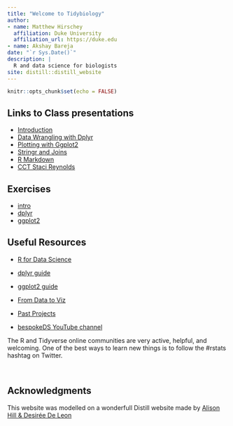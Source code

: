 ```yaml
---
title: "Welcome to Tidybiology"
author:
- name: Matthew Hirschey
  affiliation: Duke University
  affiliation_url: https://duke.edu
- name: Akshay Bareja
date: "`r Sys.Date()`"
description: |
  R and data science for biologists
site: distill::distill_website
---
```


```r
knitr::opts_chunk$set(echo = FALSE)
```

## Links to Class presentations

+ [Introduction](class_one/)
+ [Data Wrangling with Dplyr](class_two/)
+ [Plotting with Ggplot2](class_three/)
+ [Stringr and Joins](class_four/)
+ [R Markdown](class_five/)
+ [CCT Staci Reynolds](cct_staci/)

## Exercises

+ [intro](intro/)
+ [dplyr](dplyr/)
+ [ggplot2](ggplot2/)
\

## Useful Resources

+ [R for Data Science](https://r4ds.had.co.nz)

+ [dplyr guide](https://dplyr.tidyverse.org)

+ [ggplot2 guide](https://ggplot2.tidyverse.org)

+ [From Data to Viz](https://www.data-to-viz.com)

+ [Past Projects](https://github.com/matthewhirschey/tidybiology-final_project/tree/master/2019_fall)

+ [bespokeDS YouTube channel](https://www.youtube.com/channel/UCstAS6IpgYgZ9Cvcag_YlCQ)


<aside> The R and Tidyverse online communities are very active, helpful, and welcoming. One of the best ways to learn new things is to follow the #rstats hashtag on Twitter. </aside>


\

## Acknowledgments {.appendix}

This website was modelled on a wonderfull Distill website made by [Alison Hill & Desirée De Leon](https://github.com/rstudio-education/teaching-in-production/blob/master/index.Rmd)